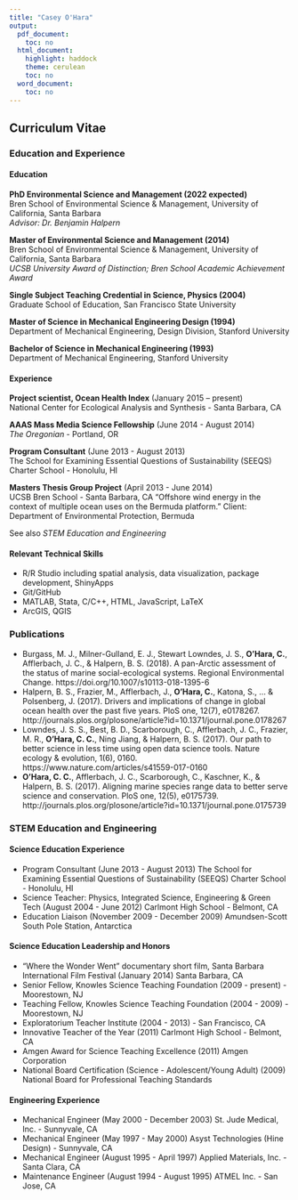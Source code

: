```yaml
---
title: "Casey O'Hara"
output:
  pdf_document:
    toc: no
  html_document:
    highlight: haddock
    theme: cerulean
    toc: no
  word_document:
    toc: no
---
```


## Curriculum Vitae {.tabset}

### Education and Experience

#### Education

__PhD Environmental Science and Management (2022 expected)__<br>
Bren School of Environmental Science & Management, University of California, Santa Barbara<br>
_Advisor: Dr. Benjamin Halpern_
<!-- * Committee:  -->

__Master of Environmental Science and Management (2014)__<br>
Bren School of Environmental Science & Management, University of California, Santa Barbara<br>
_UCSB University Award of Distinction; Bren School Academic Achievement Award_

__Single Subject Teaching Credential in Science, Physics (2004)__<br>
Graduate School of Education, San Francisco State University

__Master of Science in Mechanical Engineering Design (1994)__<br>
Department of Mechanical Engineering, Design Division, Stanford University

__Bachelor of Science in Mechanical Engineering (1993)__<br>
Department of Mechanical Engineering, Stanford University

#### Experience

__Project scientist, Ocean Health Index__ (January 2015 – present) <br>
National Center for Ecological Analysis and Synthesis - Santa Barbara, CA

__AAAS Mass Media Science Fellowship__ (June 2014 - August 2014) <br>
_The Oregonian_ - Portland, OR

__Program Consultant__ (June 2013 - August 2013) <br>
The School for Examining Essential Questions of Sustainability (SEEQS) Charter School - Honolulu, HI

__Masters Thesis Group Project__ (April 2013 - June 2014) <br>
UCSB Bren School - Santa Barbara, CA “Offshore wind energy in the context of multiple ocean uses on the Bermuda platform.” Client: Department of Environmental Protection, Bermuda

See also _STEM Education and Engineering_

#### Relevant Technical Skills

*	R/R Studio including spatial analysis, data visualization, package development, ShinyApps
* Git/GitHub
*	MATLAB, Stata, C/C++, HTML, JavaScript, LaTeX
*	ArcGIS, QGIS

### Publications

* Burgass, M. J., Milner-Gulland, E. J., Stewart Lowndes, J. S., __O’Hara, C.__, Afflerbach, J. C., & Halpern, B. S. (2018). A pan-Arctic assessment of the status of marine social-ecological systems. Regional Environmental Change. https://doi.org/10.1007/s10113-018-1395-6
* Halpern, B. S., Frazier, M., Afflerbach, J., __O'Hara, C.__, Katona, S., ... & Polsenberg, J. (2017). Drivers and implications of change in global ocean health over the past five years. PloS one, 12(7), e0178267. http://journals.plos.org/plosone/article?id=10.1371/journal.pone.0178267
* Lowndes, J. S. S., Best, B. D., Scarborough, C., Afflerbach, J. C., Frazier, M. R., __O'Hara, C. C.__, Ning Jiang, & Halpern, B. S. (2017). Our path to better science in less time using open data science tools. Nature ecology & evolution, 1(6), 0160. https://www.nature.com/articles/s41559-017-0160
* __O'Hara, C. C.__, Afflerbach, J. C., Scarborough, C., Kaschner, K., & Halpern, B. S. (2017). Aligning marine species range data to better serve science and conservation. PloS one, 12(5), e0175739. http://journals.plos.org/plosone/article?id=10.1371/journal.pone.0175739

### STEM Education and Engineering

#### Science Education Experience

<!-- * (TA position) -->
<!-- * (Unit design, Lever coaching, Exploratorium workshop) -->
* Program Consultant (June 2013 - August 2013) The School for Examining Essential Questions of Sustainability (SEEQS) Charter School - Honolulu, HI
* Science Teacher: Physics, Integrated Science, Engineering & Green Tech (August 2004 - June 2012) Carlmont High School - Belmont, CA
* Education Liaison (November 2009 - December 2009) Amundsen-Scott South Pole Station, Antarctica

#### Science Education Leadership and Honors

* “Where the Wonder Went” documentary short film, Santa Barbara International Film Festival (January 2014) Santa Barbara, CA
* Senior Fellow, Knowles Science Teaching Foundation (2009 - present) - Moorestown, NJ
* Teaching Fellow, Knowles Science Teaching Foundation (2004 - 2009) - Moorestown, NJ
* Exploratorium Teacher Institute (2004 - 2013) - San Francisco, CA
* Innovative Teacher of the Year (2011) Carlmont High School - Belmont, CA
* Amgen Award for Science Teaching Excellence (2011) Amgen Corporation 
* National Board Certification (Science - Adolescent/Young Adult) (2009) National Board for Professional Teaching Standards

#### Engineering Experience

* Mechanical Engineer (May 2000 - December 2003) St. Jude Medical, Inc. - Sunnyvale, CA 
* Mechanical Engineer (May 1997 - May 2000) Asyst Technologies (Hine Design) - Sunnyvale, CA 
* Mechanical Engineer (August 1995 - April 1997) Applied Materials, Inc. - Santa Clara, CA 
* Maintenance Engineer (August 1994 - August 1995) ATMEL Inc. - San Jose, CA 


